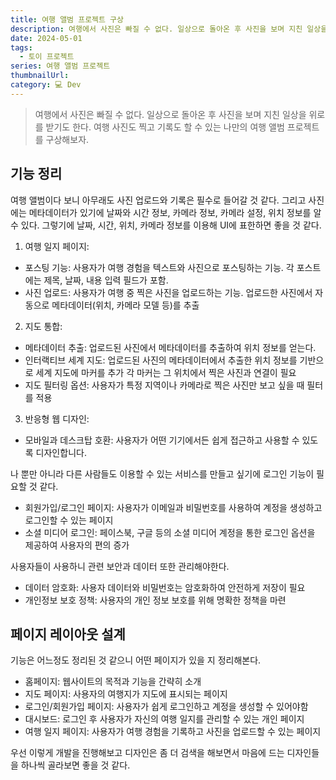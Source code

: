 ```yaml
---
title: 여행 앨범 프로젝트 구상
description: 여행에서 사진은 빠질 수 없다. 일상으로 돌아온 후 사진을 보며 지친 일상을 위로를 받기도 한다. 여행 사진도 찍고 기록도 할 수 있는 나만의 여행 앨범 프로젝트를 구상해보자.
date: 2024-05-01
tags:
  - 토이 프로젝트
series: 여행 앨범 프로젝트
thumbnailUrl:
category: 💻 Dev
---
```


> 여행에서 사진은 빠질 수 없다. 일상으로 돌아온 후 사진을 보며 지친 일상을 위로를 받기도 한다.
> 여행 사진도 찍고 기록도 할 수 있는 나만의 여행 앨범 프로젝트를 구상해보자.

## 기능 정리

여행 앨범이다 보니 아무래도 사진 업로드와 기록은 필수로 들어갈 것 같다.
그리고 사진에는 메타데이터가 있기에 날짜와 시간 정보, 카메라 정보, 카메라 설정, 위치 정보를 알 수 있다.
그렇기에 날짜, 시간, 위치, 카메라 정보를 이용해 UI에 표한하면 좋을 것 같다.

1. 여행 일지 페이지:

- 포스팅 기능: 사용자가 여행 경험을 텍스트와 사진으로 포스팅하는 기능. 각 포스트에는 제목, 날짜, 내용 입력 필드가 포함.
- 사진 업로드: 사용자가 여행 중 찍은 사진을 업로드하는 기능. 업로드한 사진에서 자동으로 메타데이터(위치, 카메라 모델 등)를 추출

2. 지도 통합:

- 메타데이터 추출: 업로드된 사진에서 메타데이터를 추출하여 위치 정보를 얻는다.
- 인터랙티브 세계 지도: 업로드된 사진의 메타데이터에서 추출한 위치 정보를 기반으로 세계 지도에 마커를 추가 각 마커는 그 위치에서 찍은 사진과 연결이 필요
- 지도 필터링 옵션: 사용자가 특정 지역이나 카메라로 찍은 사진만 보고 싶을 때 필터를 적용

3. 반응형 웹 디자인:

- 모바일과 데스크탑 호환: 사용자가 어떤 기기에서든 쉽게 접근하고 사용할 수 있도록 디자인합니다.

나 뿐만 아니라 다른 사람들도 이용할 수 있는 서비스를 만들고 싶기에 로그인 기능이 필요할 것 같다.

- 회원가입/로그인 페이지: 사용자가 이메일과 비밀번호를 사용하여 계정을 생성하고 로그인할 수 있는 페이지
- 소셜 미디어 로그인: 페이스북, 구글 등의 소셜 미디어 계정을 통한 로그인 옵션을 제공하여 사용자의 편의 증가

사용자들이 사용하니 관련 보안과 데이터 또한 관리해야한다.

- 데이터 암호화: 사용자 데이터와 비밀번호는 암호화하여 안전하게 저장이 필요
- 개인정보 보호 정책: 사용자의 개인 정보 보호를 위해 명확한 정책을 마련

## 페이지 레이아웃 설계

기능은 어느정도 정리된 것 같으니 어떤 페이지가 있을 지 정리해본다.

- 홈페이지: 웹사이트의 목적과 기능을 간략히 소개
- 지도 페이지: 사용자의 여행지가 지도에 표시되는 페이지
- 로그인/회원가입 페이지: 사용자가 쉽게 로그인하고 계정을 생성할 수 있어야함
- 대시보드: 로그인 후 사용자가 자신의 여행 일지를 관리할 수 있는 개인 페이지
- 여행 일지 페이지: 사용자가 여행 경험을 기록하고 사진을 업로드할 수 있는 페이지

우선 이렇게 개발을 진행해보고 디자인은 좀 더 검색을 해보면서 마음에 드는 디자인들을 하나씩 골라보면 좋을 것 같다.

